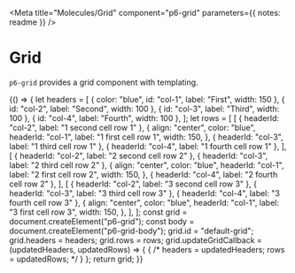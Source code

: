 
<Meta
  title="Molecules/Grid"
  component="p6-grid"
  parameters={{ notes: readme }}
/>

# Grid

`p6-grid` provides a grid component with templating.

<Preview>
  <Story name="Default" height="300px">
    {() => {
      let headers = [
        { color: "blue", id: "col-1", label: "First", width: 150 },
        { id: "col-2", label: "Second", width: 100 },
        { id: "col-3", label: "Third", width: 100 },
        { id: "col-4", label: "Fourth", width: 100 },
      ];
      let rows = [
        [
          { headerId: "col-2", label: "1 second cell row 1" },
          {
            align: "center",
            color: "blue",
            headerId: "col-1",
            label: "1 first cell row 1",
            width: 150,
          },
          { headerId: "col-3", label: "1 third cell row 1" },
          { headerId: "col-4", label: "1 fourth cell row 1" },
        ],
        [
          { headerId: "col-2", label: "2 second cell row 2" },
          { headerId: "col-3", label: "2 third cell row 2" },
          {
            align: "center",
            color: "blue",
            headerId: "col-1",
            label: "2 first cell row 2",
            width: 150,
          },
          { headerId: "col-4", label: "2 fourth cell row 2" },
        ],
        [
          { headerId: "col-2", label: "3 second cell row 3" },
          { headerId: "col-3", label: "3 third cell row 3" },
          { headerId: "col-4", label: "3 fourth cell row 3" },
          {
            align: "center",
            color: "blue",
            headerId: "col-1",
            label: "3 first cell row 3",
            width: 150,
          },
        ],
      ];
      const grid = document.createElement("p6-grid");
      const body = document.createElement("p6-grid-body");
      grid.id = "default-grid";
      grid.headers = headers;
      grid.rows = rows;
      grid.updateGridCallback = (updatedHeaders, updatedRows) => {
        {
          /* headers = updatedHeaders;
        rows = updatedRows; */
        }
      };
      return grid;
    }}
  </Story>
</Preview>
